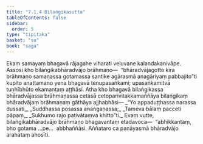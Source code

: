 ```yaml
---
title: "7.1.4 Bilaṅgikasutta"
tableOfContents: false
sidebar:
  order: 5
type: "tipitaka"
basket: "su"
book: "saga"
---
```



<DynamicBreadcrumb />

<Division number="190" book="saga">

<Paragraph number="1156" book="saga">
Ekaṃ samayaṃ bhagavā rājagahe viharati veḷuvane kalandakanivāpe. Assosi kho bilaṅgikabhāradvājo brāhmaṇo—  “bhāradvājagotto kira brāhmaṇo samaṇassa gotamassa santike agārasmā anagāriyaṃ pabbajito”ti kupito anattamano yena bhagavā tenupasaṅkami; upasaṅkamitvā tuṇhībhūto ekamantaṃ aṭṭhāsi. Atha kho bhagavā bilaṅgikassa bhāradvājassa brāhmaṇassa cetasā cetoparivitakkamaññāya bilaṅgikaṃ bhāradvājaṃ brāhmaṇaṃ gāthāya ajjhabhāsi—
</Paragraph>

<Paragraph number="1157" type="verses" book="saga">
_“Yo appaduṭṭhassa narassa dussati,_  
_Suddhassa posassa anaṅgaṇassa;_  
_Tameva bālaṃ pacceti pāpaṃ,_  
_Sukhumo rajo paṭivātaṃva khitto”ti._  

</Paragraph>

<Paragraph number="1158" book="saga">
Evaṃ vutte, bilaṅgikabhāradvājo brāhmaṇo bhagavantaṃ etadavoca—  “abhikkantaṃ, bho gotama …pe…  abbhaññāsi. Aññataro ca panāyasmā bhāradvājo arahataṃ ahosīti.
</Paragraph>
</Division>